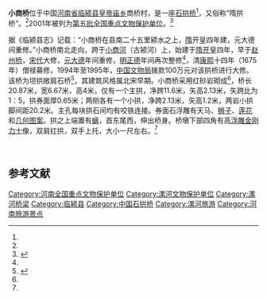 {{coord|33|43|06|N|113|57|42|E|display=title|scale:10000}}
{{distinguish|商桥镇|小商桥站}}
{{文物保护单位
| 级别 = 全国
| 名称 = 小商桥
| 图片 = 
| 所在 = [[河南省|河南省]][[临颍县|临颍县]]
| 分类 = 古建筑
| 时代 = [[宋朝|宋]]
| 编号 = [[第五批全国重点文物保护单位|第五批]]第344项
| 登录 = 2001年6月25日
}}

'''小商桥'''位于中国[[河南省|河南省]][[临颍县|临颍县]][[皇帝庙乡|皇帝庙乡]]商桥村，是一座[[石拱桥|石拱桥]]<ref name=":0" />，又俗称“隋拱桥”。<ref name=":1" />2001年被列为[[第五批全国重点文物保护单位|第五批全国重点文物保护单位]]。<ref name=":0">{{Cite book|title=全国重点文物保护单位·第一至第五批·第Ⅱ卷|publisher=文物出版社|year=2004|isbn=7-5010-1525-2|pages=405}}</ref>

据《临颍县志》记载：“小商桥在县南二十五里颍水之上，[[隋朝|隋]]开皇四年建，元大德间重修。”小商桥南北走向，跨于[[小商河|小商河]]（古颍河）上，始建于[[隋朝|隋]][[开皇|开皇]]四年，早于[[赵州桥|赵州桥]]，[[宋朝|宋代]]大修，[[元朝|元]][[大德_(元朝)|大德]]年间重修，[[明朝|明]][[正德_(明朝)|正德]]年间再次整修<ref name=":0" />，清[[康熙|康熙]]十四年（1675年）僧禄募修，1994年至1995年，[[中国文物局|中国文物局]]拨款100万元对该拱桥进行大修。该桥为坦拱敞肩石桥<ref name=":1">{{Cite web|title=小商桥_文化遗产_河南省人民政府门户网站|url=http://www.henan.gov.cn/2019/01-21/730874.html|accessdate=2020-03-08|author=河南省文化和旅游厅|date=2019-01-21|format=|work=www.henan.gov.cn|publisher=|language=|archive-date=2020-08-05|archive-url=https://web.archive.org/web/20200805071157/https://www.henan.gov.cn/2019/01-21/730874.html|dead-url=no}}</ref>，其建筑风格属北宋早期。小商桥采用红砂岩砌成<ref name=":0" />，桥长20.87米，宽6.67米，高4米，仅有一个主拱，净跨11.6米，矢高2.13米，矢跨比为1：5，拱券面厚0.65米；两侧各有一个小拱，净跨2.13米，矢高1.2米，两岩小拱脚间距20.2米。主孔每块拱石间均有咬铁连接。券面石浮雕有天马、[[狮|狮子]]、[[莲|莲花]]和[[幾何圖形|几何图案]]。拱之上端置有[[螭|螭]]，首东尾西，伸出桥身。桥墩下部四角有高[[浮雕|浮雕]][[金剛力士|金刚力士]]像，双肩扛拱，双手上托，大小一尺左右。<ref name=":1" />

<br />

==参考文献==
{{reflist}}

{{河南全国重点文物保护单位}}

{{DEFAULTSORT:Xiao}}
[[Category:河南全国重点文物保护单位|Category:河南全国重点文物保护单位]]
[[Category:漯河文物保护单位|Category:漯河文物保护单位]]
[[Category:漯河桥梁|Category:漯河桥梁]]
[[Category:临颍县|Category:临颍县]]
[[Category:中国石拱桥|Category:中国石拱桥]]
[[Category:漯河旅游|Category:漯河旅游]]
[[Category:河南旅游景点|Category:河南旅游景点]]